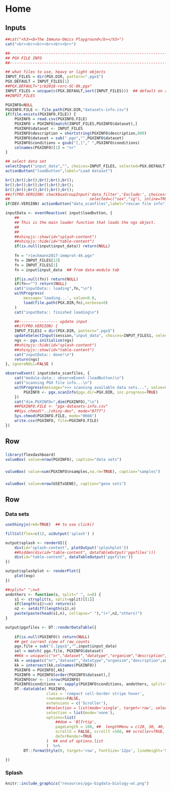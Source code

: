 Home {data-orientation=rows}
===========================================================================================


Inputs {.sidebar data-width=320}
-------------------------------------------------------------------------------------------

```r
##cat("<h3><b>The Immuno-Omics Playground</b></h3>")
cat("<br><br><br><br><br><br>")
```

```r
##-----------------------------------------------------------------------------
## PGX FILE INFO
##-----------------------------------------------------------------------------

## what files to use, heavy or light objects
INPUT_FILES = dir(PGX.DIR, pattern=".pgx$")
PGX.DEFAULT = INPUT_FILES[1]
##PGX.DEFAULT="irb2018-rorc-SC-8k.pgx"
INPUT_FILES = unique(c(PGX.DEFAULT,sort(INPUT_FILES)))  ## default on row1
##INPUT_FILES

PGXINFO=NULL
PGXINFO.FILE <- file.path(PGX.DIR,"datasets-info.csv")
if(file.exists(PGXINFO.FILE)) {
    PGXINFO = read.csv(PGXINFO.FILE)
    PGXINFO = PGXINFO[match(INPUT_FILES,PGXINFO$dataset),]
    PGXINFO$dataset <- INPUT_FILES
    PGXINFO$description = shortstring(PGXINFO$description,800)
    PGXINFO$dataset = sub(".pgx","",PGXINFO$dataset)
    PGXINFO$conditions = gsub("[,]"," ",PGXINFO$conditions)
    colnames(PGXINFO)[1] = "nr"
}

## select data set
selectInput("input_data","", choices=INPUT_FILES, selected=PGX.DEFAULT)
actionButton("loadbutton",label="Load dataset")

br();br();br();br();br();br();
br();br();br();br();br();br();
br();br();br();br();br();br();
##if(PRO.VERSION) checkboxGroupInput('data_filter','Exclude:', choices=c("sex","ig"),
##                                   selected=c("sex","ig"), inline=TRUE)
if(DEV.VERSION) actionButton("data_scanfiles",label="rescan file info")

```	


```r
inputData <- eventReactive( input$loadbutton, {
    ##
    ## This is the main loader function that loads the ngs object.
    ##
    ##
    ##shinyjs::show(id="splash-content")
    ##shinyjs::hide(id="table-content")
    if(is.null(input$input_data)) return(NULL)
    
    fn = "rieckmann2017-immprot-4k.pgx"
    fn = INPUT_FILES[13]
    fn = INPUT_FILES[1]
    fn = input$input_data  ## from data-module tab

    if(is.null(fn)) return(NULL)                          
    if(fn=="") return(NULL)
    cat("inputData:: loading",fn,"\n")
    withProgress(
        message='loading...', value=0.8,
        load(file.path(PGX.DIR,fn),verbose=0)
    )
    cat("inputData:: finished loading\n")

    ##----------------- update input
    ##if(PRO.VERSION) {
    INPUT_FILES1 = dir(PGX.DIR, pattern=".pgx$")
    updateSelectInput(session,"input_data", choices=INPUT_FILES1, selected=fn)  ## update?
    ngs <- pgx.initialize(ngs) 
    ##shinyjs::hide(id="splash-content")
    ##shinyjs::show(id="table-content")    
    cat("inputData:: done!\n")
    return(ngs)
}, ignoreNULL=FALSE )

observeEvent( input$data_scanfiles, {
    cat("module-data:: observeEvent (loadButton)\n")
    cat("scanning PGX file info...\n")
    withProgress(message=">>> scanning available data sets...", value=0, {
        PGXINFO <- pgx.scanInfo(pgx.dir=PGX.DIR, inc.progress=TRUE)
    })
    cat("dim.PGXINFO=",dim(PGXINFO),"\n")
    ##PGXINFO.FILE <- "pgx-datasets-info.csv"
    ##Sys.chmod("../shiny-dev", mode="0777")
    Sys.chmod(PGXINFO.FILE, mode="0666")
    write.csv(PGXINFO, file=PGXINFO.FILE)
})
```


Row 
-----------------------------------------------------------------------

### {.value-box}

```r
library(flexdashboard)
valueBox( value=nrow(PGXINFO), caption="data sets")
```

### {.value-box}

```r
valueBox( value=sum(PGXINFO$nsamples,na.rm=TRUE), caption="samples")
```

### {.value-box}

```r
valueBox( value=nrow(GSETxGENE), caption="gene sets")
```


Row {.tabset data-height=800}
-----------------------------------------------------------------------

### Data sets

```r
useShinyjs(rmd=TRUE)  ## to use click()

fillCol(flex=c(1), uiOutput('splash') )

output$splash <- renderUI({
    div(id="splash-content", plotOutput('splashplot'))
    ##hidden(div(id="table-content", dataTableOutput('pgxfiles')))
    div(id="table-content", dataTableOutput('pgxfiles'))
})

output$splashplot <- renderPlot({
    plot(exp)
})

##split=" ";n=5
andothers <- function(s, split=" ", n=8) {
    s1 <- strsplit(s, split=split)[[1]]
    if(length(s1)<=n) return(s)
    n2 <- setdiff(length(s1),n)
    paste(paste(head(s1,n), collapse=" "),"(+",n2,"others)")
}

output$pgxfiles <- DT::renderDataTable({
    
    if(is.null(PGXINFO)) return(NULL)
    ## get current view of raw_counts
    pgx.file = sub("[.]pgx$","",input$input_data)
    sel = match( pgx.file, PGXINFO$dataset)
    ##kk = unique(c("nr","dataset","datatype","organism","description",colnames(PGXINFO)))
    kk = unique(c("nr","dataset","datatype","organism","description",colnames(PGXINFO)))
    kk = intersect(kk,colnames(PGXINFO))
    PGXINFO = PGXINFO[,kk]
    PGXINFO = PGXINFO[order(PGXINFO$dataset),] 
    PGXINFO$nr <- 1:nrow(PGXINFO)
    PGXINFO$conditions <- sapply(PGXINFO$conditions, andothers, split=" ", n=6)
    DT::datatable( PGXINFO,
                  class = 'compact cell-border stripe hover',
                  rownames=FALSE,
                  extensions = c('Scroller'),
                  ##selection = list(mode='single', target='row', selected=sel ),
                  selection = list(mode='none'),
                  options=list(
                      ##dom = 'Blfrtip', 
                      pageLength = 100, ##  lengthMenu = c(20, 30, 40, 60, 100, 250),
                      scrollX = FALSE, scrollY =580, ## scroller=TRUE,
                      deferRender=TRUE
                  )  ## end of options.list 
                  )  %>%
        DT::formatStyle(0, target='row', fontSize='12px', lineHeight='95%')

})
```


### Splash

```r
knitr::include_graphics("resources/pgx-bigdata-biology-wt.png")
```
